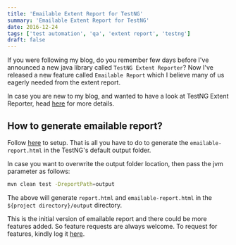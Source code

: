 ```yaml
---
title: 'Emailable Extent Report for TestNG'
summary: 'Emailable Extent Report for TestNG'
date: 2016-12-24
tags: ['test automation', 'qa', 'extent report', 'testng']
draft: false
---
```


If you were following my blog, do you remember few days before I've announced a new java library called `TestNG Extent Reporter`?
Now I've released a new feature called `Emailable Report` which I believe many of us eagerly needed from the extent report.

In case you are new to my blog, and wanted to have a look at TestNG Extent Reporter, head [here](../testng-extent-report/) for more details.

## How to generate emailable report?

Follow [here](../testng-extent-report/) to setup. That is all you have to do to generate the `emailable-report.html` in the TestNG's default output folder.

In case you want to overwrite the output folder location, then pass the jvm parameter as follows:

```bash
mvn clean test -DreportPath=output
```

The above will generate `report.html` and `emailable-report.html` in the `${project directory}/output` directory.

This is the initial version of emailable report and there could be more features added. So feature requests are always welcome. To request for features, kindly log it [here](https://github.com/email2vimalraj/TestNGExtentsReport/issues).
